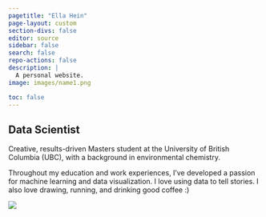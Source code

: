 ```yaml
---
pagetitle: "Ella Hein"
page-layout: custom
section-divs: false
editor: source
sidebar: false
search: false
repo-actions: false
description: | 
  A personal website.
image: images/name1.png

toc: false
---
```

::: {.content-container}
::: {.top-story .purple-background}

::: grid
::: {.g-col-12 .g-col-lg-4 .top-story-text}
# Data Scientist 


Creative, results-driven Masters student at the University of British Columbia (UBC), with a background in environmental chemistry. 

Throughout my education and work experiences, I've developed a passion for machine learning and data visualization. I love using data to tell stories. I also love drawing, running, and drinking good coffee :)
:::
::: {.g-col-12 .g-col-lg-8 .top-story-img}
![](images/circle-headshot-prof.png)
:::
:::
:::
:::
